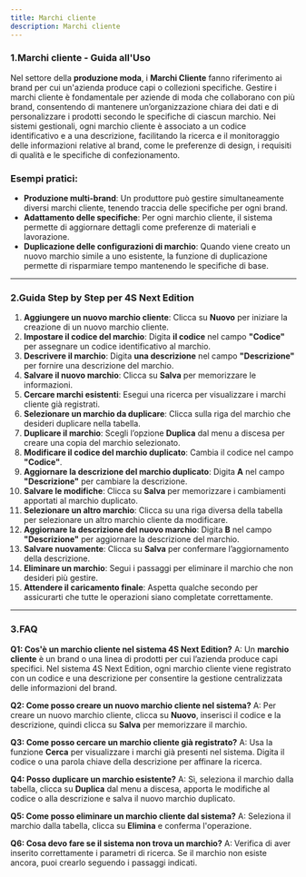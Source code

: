 ```yaml
---
title: Marchi cliente
description: Marchi cliente
---
```


### 1.Marchi cliente - Guida all'Uso

Nel settore della **produzione moda**, i **Marchi Cliente** fanno riferimento ai brand per cui un'azienda produce capi o collezioni specifiche. Gestire i marchi cliente è fondamentale per aziende di moda che collaborano con più brand, consentendo di mantenere un’organizzazione chiara dei dati e di personalizzare i prodotti secondo le specifiche di ciascun marchio. Nei sistemi gestionali, ogni marchio cliente è associato a un codice identificativo e a una descrizione, facilitando la ricerca e il monitoraggio delle informazioni relative al brand, come le preferenze di design, i requisiti di qualità e le specifiche di confezionamento.

### Esempi pratici:

* **Produzione multi-brand**: Un produttore può gestire simultaneamente diversi marchi cliente, tenendo traccia delle specifiche per ogni brand.
* **Adattamento delle specifiche**: Per ogni marchio cliente, il sistema permette di aggiornare dettagli come preferenze di materiali e lavorazione.
* **Duplicazione delle configurazioni di marchio**: Quando viene creato un nuovo marchio simile a uno esistente, la funzione di duplicazione permette di risparmiare tempo mantenendo le specifiche di base.

***

### 2.Guida Step by Step per **4S Next Edition**

1. **Aggiungere un nuovo marchio cliente**: Clicca su **Nuovo** per iniziare la creazione di un nuovo marchio cliente.
2. **Impostare il codice del marchio**: Digita **il codice** nel campo **"Codice"** per assegnare un codice identificativo al marchio.
3. **Descrivere il marchio**: Digita **una descrizione** nel campo **"Descrizione"** per fornire una descrizione del marchio.
4. **Salvare il nuovo marchio**: Clicca su **Salva** per memorizzare le informazioni.
5. **Cercare marchi esistenti**: Esegui una ricerca per visualizzare i marchi cliente già registrati.
6. **Selezionare un marchio da duplicare**: Clicca sulla riga del marchio che desideri duplicare nella tabella.
7. **Duplicare il marchio**: Scegli l’opzione **Duplica** dal menu a discesa per creare una copia del marchio selezionato.
8. **Modificare il codice del marchio duplicato**: Cambia il codice nel campo **"Codice"**.
9. **Aggiornare la descrizione del marchio duplicato**: Digita **A** nel campo **"Descrizione"** per cambiare la descrizione.
10. **Salvare le modifiche**: Clicca su **Salva** per memorizzare i cambiamenti apportati al marchio duplicato.
11. **Selezionare un altro marchio**: Clicca su una riga diversa della tabella per selezionare un altro marchio cliente da modificare.
12. **Aggiornare la descrizione del nuovo marchio**: Digita **B** nel campo **"Descrizione"** per aggiornare la descrizione del marchio.
13. **Salvare nuovamente**: Clicca su **Salva** per confermare l’aggiornamento della descrizione.
14. **Eliminare un marchio**: Segui i passaggi per eliminare il marchio che non desideri più gestire.
15. **Attendere il caricamento finale**: Aspetta qualche secondo per assicurarti che tutte le operazioni siano completate correttamente.

***

### 3.FAQ&#x20;

**Q1: Cos'è un marchio cliente nel sistema 4S Next Edition?**
A: Un **marchio cliente** è un brand o una linea di prodotti per cui l’azienda produce capi specifici. Nel sistema 4S Next Edition, ogni marchio cliente viene registrato con un codice e una descrizione per consentire la gestione centralizzata delle informazioni del brand.

**Q2: Come posso creare un nuovo marchio cliente nel sistema?**
A: Per creare un nuovo marchio cliente, clicca su **Nuovo**, inserisci il codice e la descrizione, quindi clicca su **Salva** per memorizzare il marchio.

**Q3: Come posso cercare un marchio cliente già registrato?**
A: Usa la funzione **Cerca** per visualizzare i marchi già presenti nel sistema. Digita il codice o una parola chiave della descrizione per affinare la ricerca.

**Q4: Posso duplicare un marchio esistente?**
A: Sì, seleziona il marchio dalla tabella, clicca su **Duplica** dal menu a discesa, apporta le modifiche al codice o alla descrizione e salva il nuovo marchio duplicato.

**Q5: Come posso eliminare un marchio cliente dal sistema?**
A: Seleziona il marchio dalla tabella, clicca su **Elimina** e conferma l'operazione.

**Q6: Cosa devo fare se il sistema non trova un marchio?**
A: Verifica di aver inserito correttamente i parametri di ricerca. Se il marchio non esiste ancora, puoi crearlo seguendo i passaggi indicati.